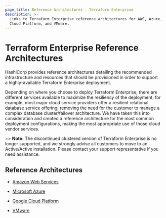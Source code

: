 ```yaml
---
page_title: Reference Architectures - Terraform Enterprise
description: >-
  Links to Terraform Enterprise reference architectures for AWS, Azure, Google
  Cloud Platform, and VMware.
---
```


# Terraform Enterprise Reference Architectures

HashiCorp provides reference architectures detailing the recommended
infrastructure and resources that should be provisioned in order to
support a highly-available Terraform Enterprise deployment.

Depending on where you choose to deploy Terraform Enterprise,
there are different services available to maximize the resiliency of
the deployment, for example, most major cloud service providers offer
a resilient relational database service offering, removing the need
for the customer to manage a complex database cluster/failover
architecture. We have taken this into consideration and created a
reference architecture for the most common deployment configurations,
making the most appropriate use of those cloud vendor services.

~> **Note:** The discontinued clustered version of Terraform Enterprise is no longer supported, and we strongly advise all customers to move to an Active/Active installation. Please contact your support representative if you need assistance.

## Reference Architectures

- [Amazon Web Services](/terraform/enterprise/replicated/architecture/reference-architecture/aws)

- [Microsoft Azure](/terraform/enterprise/replicated/architecture/reference-architecture/azure)

- [Google Cloud Platform](/terraform/enterprise/replicated/architecture/reference-architecture/gcp)

- [VMware](/terraform/enterprise/replicated/architecture/reference-architecture/vmware)
